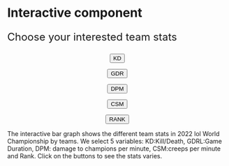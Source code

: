 # Interactive component
<script src="https://d3js.org/d3.v6.js"></script>
 <head> 
    <title>Id Attributes</title> 
    <style>  
         #KD { 
            color:black; 
            font-size:14px; 
            font-weight:bold; 
            text-align:center; 
         }         
         #GDR { 
            color:black; 
            font-size:14px; 
            font-weight:bold; 
            text-align:center; 
         }
         #DPM { 
            color:black; 
            font-size:14px; 
            font-weight:bold; 
            text-align:center; 
         } 
         #CSM { 
            color:black; 
            font-size:14px; 
            font-weight:bold; 
            text-align:center; 
         } 
         #RANK { 
            color:black; 
            font-size:14px; 
            font-weight:bold; 
            text-align:center; 
         }
         
	

    </style> 
</head> 
 <div id="plot"></div> 
 <p style="font-size: 24px"  class="fancy"> Choose your interested team stats </p>
 <p id="KD" ><button type="button">KD</button></p>
 <p id="GDR"><button type="button">GDR</button></p>
 <p id="DPM"><button type="button">DPM</button></p>
 <p id="CSM"><button type="button">CSM</button></p>
 <p id="RANK"><button type="button">RANK</button></p>

 



 

 
 
 <script>
 var w = 700;
  var h = 400;
  var margin = {top: 80, right: 0, bottom: 25,
      left: 50};
  var innerWidth = w - margin.left - margin.right;
  var innerHeight = h - margin.top - margin.bottom;

  var bardata = [0.45, 0.56, 0.57, 0.83, 0.82, 0.91, 0.92, 0.84, 1.19, 0.94, 1.21, 1.16, 1.15, 1.1, 1.62, 1.53];
  

  var xScale = d3.scaleBand()
      .domain(d3.range(bardata.length))
      .range([0, innerWidth])
      .paddingInner(0.1);

  var yScale = d3.scaleLinear()
      .domain([0, d3.max(bardata)])
      .range([innerHeight,0]);

  var xAxis = d3.axisBottom()
      .scale(xScale)
      .tickFormat((d, i) => ["DFM","FNC","FPX","C9","MAD","RGE","HLE","LNG","TL","100T","PSG","RNG","EDG","GENG","T1","DK" ][i]);

  var yAxis = d3.axisLeft()
      		.scale(yScale);

// add svg

  var svg = d3.select("div#plot")
    .append("svg")
      .attr("width", w)
      .attr("height", h);

// add background rectangle

  svg.append("rect")
      .attr("x", 0)
      .attr("y", 0)
      .attr("width", w)
      .attr("height", h)
      .attr("fill", "white");

// add bars as a group

  var bars = svg.append("g")
      .attr("id", "plot")
      .attr("transform", `translate (${margin.left}, ${margin.top})`)
    .selectAll("rect")
      .data(bardata);

  bars.enter().append("rect")
      .attr("x", (d, i) => xScale(i))
      .attr("y", d => yScale(d))
      .attr("width", xScale.bandwidth())
      .attr("height", d => innerHeight - yScale(d))
      .attr("fill", "lightblue");

// add axes

  svg.append("g")
      .attr("class", "xAxis")
      .attr("transform", `translate (${margin.left}, ${h - margin.bottom})`)
      .call(xAxis);

  svg.append("g")
      .attr("class", "yAxis")
      .attr("transform", `translate (${margin.left}, ${margin.top})`)
      .call(yAxis);

  svg.append("text")
     .attr("transform", "translate(100,0)")
     .attr("x", 15)
     .attr("y", 40)
     .attr("font-size", "24px")
     .text("2021 World Championships");
   


// General Update Pattern
  function update(data) {
      xScale.domain(d3.range(data.length));

      yScale.domain([0, d3.max(data)]);

      var bars = svg.select("g")
          .selectAll("rect")
          .data(data);

      bars.enter()
        .append("rect")
          .attr("x", w)
          .attr("y", d => yScale(d))
          .attr("width", xScale.bandwidth())
          .attr("height", d => innerHeight - yScale(d))
          .attr("fill", "blue")
        .merge(bars)
          .transition()
          .duration(2000)
          .ease(d3.easeLinear)
          .attr("x", (d, i) => xScale(i))
          .attr("y", d => yScale(d))
          .attr("width", xScale.bandwidth())
          .attr("height", d => innerHeight - yScale(d));
	

      bars.exit().remove();

      svg.select(".xAxis")
          .transition()
          .duration(2000)
          .ease(d3.easeLinear)
          .call(xAxis);

      svg.select(".yAxis")
          .transition()
          .duration(2000)
          .ease(d3.easeLinear)
          .call(yAxis);
    }
    
    
    
  // Interactivity
  
    d3.selectAll("p")
        .on("click", function() {

            var paraID = d3.select(this).attr("id");

            if (paraID == "KD") {
              bardata = [0.45, 0.56, 0.57, 0.83, 0.82, 0.91, 0.92, 0.84, 1.19, 0.94, 1.21, 1.16, 1.15, 1.1, 1.62, 1.53];}
            else if (paraID == "GDR") {
              bardata = [31.03,31.22,31.67,32.73,33.42,33.43,34.28,34.67,34.68,35.05,35.67,36.07,36.78,37,37.07,37.68 ];}
            else if (paraID == "DPM") {
              bardata = [1427, 2164, 1361, 1572, 1856, 1702, 1838, 1648, 1693, 1554, 1914, 1908, 1848, 1756, 1751, 1902];}
            else if (paraID == "CSM") {
		          bardata = [30.1,30.5,31,31,31.9,31.9,32,32.1,32.1,32.3,32.7,33.1,33.2,33.3,33.4,33.6 ];}
		        else {bardata = [16,16,16,8,8,16,8,16,16,16,16,8,1,4,4,2];}

            update(bardata);

        });
 
 </script>
 
<p> 
The interactive bar graph shows the different team stats in 2022 lol World Championship by teams. We select 5 variables:
KD:Kill/Death, GDRL:Game Duration, DPM: damage to champions per minute, CSM:creeps per minute and Rank. Click on the buttons to see the stats varies.
</p>
<p> 

</p>
